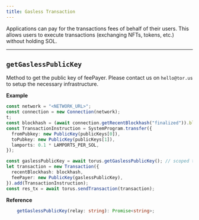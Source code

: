 ```yaml
---
title: Gasless Transaction
---
```


Applications can pay for the transactions fees of behalf of their users. This allows users to execute transactions (exchanging NFTs, tokens, etc.)
without holding SOL.

---

## `getGaslessPublicKey`

Method to get the public key of feePayer. Please contact us on `hello@tor.us` to setup the necessary infrastructure.

**Example**

```typescript
const network = "<NETWORK_URL>";
const connection = new Connection(network);
t;
const blockhash = (await connection.getRecentBlockhash("finalized")).blockhash;
const TransactionInstruction = SystemProgram.transfer({
  fromPubkey: new PublicKey(publicKeys[0]),
  toPubkey: new PublicKey(publicKeys[1]),
  lamports: 0.1 * LAMPORTS_PER_SOL,
});

const gaslessPublicKey = await torus.getGaslessPublicKey(); // scoped to application
let transaction = new Transaction({
  recentBlockhash: blockhash,
  feePayer: new PublicKey(gaslessPublicKey),
}).add(TransactionInstruction);
const res_tx = await torus.sendTransaction(transaction);
```

**Reference**

```typescript
    getGaslessPublicKey(relay: string): Promise<string>;
```
